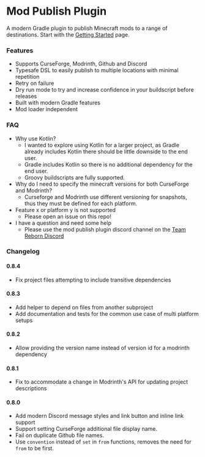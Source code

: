 # Mod Publish Plugin

A modern Gradle plugin to publish Minecraft mods to a range of destinations. Start with the [Getting Started](/getting_started) page.

### Features
- Supports CurseForge, Modrinth, Github and Discord
- Typesafe DSL to easily publish to multiple locations with minimal repetition 
- Retry on failure
- Dry run mode to try and increase confidence in your buildscript before releases
- Built with modern Gradle features
- Mod loader independent 

### FAQ
- Why use Kotlin?
  - I wanted to explore using Kotlin for a larger project, as Gradle already includes Kotlin there should be little downside to the end user.
  - Gradle includes Kotlin so there is no additional dependency for the end user.
  - Groovy buildscripts are fully supported.
- Why do I need to specify the minecraft versions for both CurseForge and Modrinth?
  - Curseforge and Modrinth use different versioning for snapshots, thus they must be defined for each platform.
- Feature x or platform y is not supported
  - Please open an issue on this repo!
- I have a question and need some help
  - Please use the mod publish plugin discord channel on the [Team Reborn Discord](https://discord.gg/teamreborn)

### Changelog
#### 0.8.4
- Fix project files attempting to include transitive dependencies
#### 0.8.3
- Add helper to depend on files from another subproject
- Add documentation and tests for the common use case of multi platform setups
#### 0.8.2
- Allow providing the version name instead of version id for a modrinth dependency
#### 0.8.1
- Fix to accommodate a change in Modrinth's API for updating project descriptions
#### 0.8.0
- Add modern Discord message styles and link button and inline link support
- Support setting CurseForge additional file display name.
- Fail on duplicate Github file names.
- Use `convention` instead of `set` in `from` functions, removes the need for `from` to be first.
